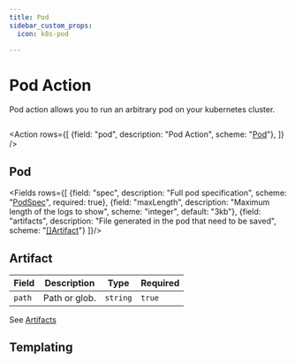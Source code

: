 ```yaml
---
title: Pod
sidebar_custom_props:
  icon: k8s-pod

---
```


# <Icon name="pod"/> Pod Action

Pod action allows you to run an arbitrary pod on your kubernetes cluster.

```yaml title="ping-database-from-pod.yaml" file=<rootDir>/modules/mission-control/fixtures/playbooks/pod.yaml
```
<Action rows={[
    {field: "pod", description: "Pod Action", scheme: "[Pod](#pod)"},
]} />

## Pod

<Fields  rows={[
  {field: "spec", description: "Full pod specification", scheme: "[PodSpec](https://pkg.go.dev/k8s.io/api@v0.28.2/core/v1#PodSpec)", required: true},
  {field: "maxLength", description: "Maximum length of the logs to show", scheme: "integer", default: "3kb"},
  {field: "artifacts", description: "File generated in the pod that need to be saved", scheme: "[[]Artifact](#artifact)"}
]}/>

## Artifact

| Field  | Description   | Type     | Required |
| ------ | ------------- | -------- | -------- |
| `path` | Path or glob. | `string` | `true`   |

See [Artifacts](/installation/artifacts)


## Templating

<Templating/>
